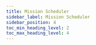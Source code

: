 ---
title: Mission Scheduler
sidebar_label: Mission Scheduler
sidebar_position: 4
toc_min_heading_level: 2
toc_max_heading_level: 4
---
